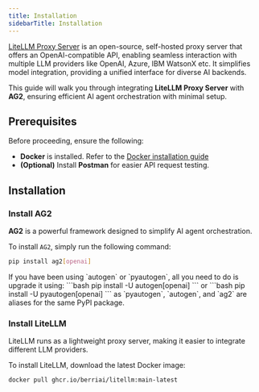 ```yaml
---
title: Installation
sidebarTitle: Installation
---
```


[LiteLLM Proxy Server](https://docs.litellm.ai/docs/simple_proxy) is an open-source, self-hosted proxy server that offers an OpenAI-compatible API, enabling seamless interaction with multiple LLM providers like OpenAI, Azure, IBM WatsonX etc.
It simplifies model integration, providing a unified interface for diverse AI backends.

This guide will walk you through integrating **LiteLLM Proxy Server** with **AG2**, ensuring efficient AI agent orchestration with minimal setup.

## Prerequisites

Before proceeding, ensure the following:

- **Docker** is installed. Refer to the [Docker installation guide](https://docs.docker.com/get-docker/)
- **(Optional)** Install **Postman** for easier API request testing.

## Installation

### Install AG2

**AG2** is a powerful framework designed to simplify AI agent orchestration.

To install `AG2`, simply run the following command:
```bash
pip install ag2[openai]
```

<Tip>
If you have been using `autogen` or `pyautogen`, all you need to do is upgrade it using:
```bash
pip install -U autogen[openai]
```
or
```bash
pip install -U pyautogen[openai]
```
as `pyautogen`, `autogen`, and `ag2` are aliases for the same PyPI package.
</Tip>

### Install LiteLLM
LiteLLM runs as a lightweight proxy server, making it easier to integrate different LLM providers.

To install LiteLLM, download the latest Docker image:

```bash
docker pull ghcr.io/berriai/litellm:main-latest
```
